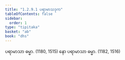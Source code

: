 ```yaml
---
title: "1.2.9.1 ပရာမာသဒုက"
tableOfContents: false
sidebar:
  order: 1
type: "tipitaka"
basket: "ab"
book: "dhs"
---
```



<DynamicBreadcrumb />

<Division number="72" book="dhs" e="ch" v="29" p="10">

<Paragraph number="175" book="dhs">
ပရာမာသာ ဓမ္မာ. (<Emphasis>1180, 1515</Emphasis>)
</Paragraph>

<Paragraph number="176" book="dhs">
နော ပရာမာသာ ဓမ္မာ. (<Emphasis>1182, 1516</Emphasis>)
</Paragraph>
</Division>